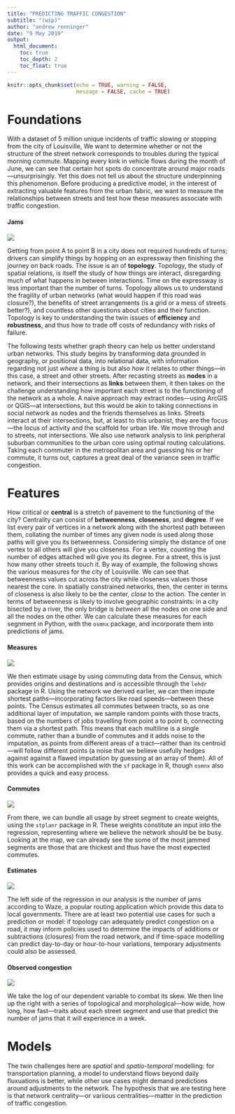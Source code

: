 ```yaml
---
title: "PREDICTING TRAFFIC CONGESTION"
subtitle: "(wip)"
author: "andrew renninger"
date: "9 May 2019"
output: 
  html_document:
    toc: true
    toc_depth: 2
    toc_float: true
---
```



```r

knitr::opts_chunk$set(echo = TRUE, warning = FALSE, 
                      message = FALSE, cache = TRUE)

```

# Foundations 

With a dataset of 5 million unique incidents of traffic slowing or stopping from the city of Louisville, We want to determine whether or not the structure of the street network corresponds to troubles during the typical morning commute. Mapping every kink in vehicle flows during the month of June, we can see that certain hot spots do concentrate around major roads—unsurprisingly. Yet this does not tell us about the structure underpinning this phenomenon. Before producing a predictive model, in the interest of extracting valuable features from the urban fabric, we want to measure the relationships between streets and test how these measures associate with traffic congestion.   

#### Jams
![](https://github.com/asrenninger/jams/raw/master/viz/jams.gif)

Getting from point A to point B in a city does not required hundreds of turns; drivers can simplify things by hopping on an expressway then finishing the journey on back roads. The issue is an of **topology**. Topology, the study of spatial relations, is itself the study of how things are interact, disregarding much of what happens in between interactions. Time on the expressway is less important than the number of turns. Topology allows us to understand the fragility of urban networks (what would happen if this road was closure?), the benefits of street arrangements (is a grid or a mess of streets better?), and countless other questions about cities and their function. Topology is key to understanding the twin issues of **efficiency** and **robustness**, and thus how to trade off costs of redundancy with risks of failure.

The following tests whether graph theory can help us better understand urban networks. This study begins by transforming data grounded in geography, or positional data, into relational data, with information regarding not just *where* a thing is but also *how* it relates to other things---in this case, a street and other streets. After recasting streets as **nodes** in a network, and their intersections as **links** between them, it then takes on the challenge understanding how important each street is to the functioning of the network as a whole. A naive approach may extract nodes---using ArcGIS or QGIS---at intersections, but this would be akin to taking connections in social network as nodes and the friends themselves as links. Streets interact at their intersections, but, at least to this urbanist, they are the focus---the locus of activity and the scaffold for urban life. We move through and to streets, not intersections. We also use network analysis to link peripheral suburban communities to the urban core using optimal routing calculations. Taking each commuter in the metropolitan area and guessing his or her commute, it turns out, captures a great deal of the variance seen in traffic congestion.   

# Features

How critical or **central** is a stretch of pavement to the functioning of the city? Centrality can consist of **betweenness**, **closeness**, and **degree**. If we list every pair of vertices in a network along with the shortest path between them, collating the number of times any given node is used along those paths will give you its betweenness. Considering simply the distance of one vertex to all others will give you closeness. For a vertex, counting the number of edges attached will give you its degree. For a street, this is just how many other streets touch it. By way of example, the following shows the various measures for the city of Louisville. We can see that betweenness values cut across the city while closeness values those nearest the core. In spatially constrained networks, then, the center in terms of closeness is also likely to be the center, *close* to the action. The center in terms of betweenness is likely to involve geographic constraints: in a city bisected by a river, the only bridge is *between* all the nodes on one side and all the nodes on the other. We can calculate these measures for each segnment in Python, with the `osmnx` package, and incorporate them into predictions of jams. 

#### Measures
![](https://github.com/asrenninger/jams/raw/master/viz/measures_white.png)

We then estimate usage by using commuting data from the Census, which provides origins and destinations and is accessible through the `lehdr` package in R. Using the network we derived earlier, we can then impute shortest paths---incorporating factors like road speeds---between these points. The Census estimates all commutes between tracts, so as one additional layer of imputation, we sample random points with those tracts, based on the numbers of jobs travelling from point a to point b, connecting them via a shortest path. This means that each multiline is a single commute, rather than a bundle of commutes and it adds noise to the imputation, as points from different areas of a tract---rather than its centroid---will follow different points (a noise that we believe usefully hedges against against a flawed imputation by guessing at an array of them). All of this work can be accomplished with the `sf` package in R, though `osmnx` also provides a quick and easy process. 

#### Commutes
![](https://github.com/asrenninger/jams/raw/master/viz/test.png)

From there, we can bundle all usage by street segment to create weights, using the `stplanr` package in R. These weights constitute an input into the regression, representing where we believe the network should be be busy. Looking at the map, we can already see the some of the most jammed segments are those that are thickest and thus have the most expected commutes. 

#### Estimates
![](https://github.com/asrenninger/jams/raw/master/viz/commutes.png)

The left side of the regression in our analysis is the number of jams according to Waze, a popular routing application which provide this data to local governments. There are at least two potential use cases for such a prediction or model: if topology can adequately predict congestion on a road, it may inform policies used to determine the impacts of additions or subtractions (closures) from the road network, and if time-space modelling can predict day-to-day or hour-to-hour variations, temporary adjustments could also be assessed.     

#### Observed congestion

![](https://github.com/asrenninger/jams/raw/master/viz/raw.png)

We take the log of our dependent variable to combat its skew. We then line up the right with a series of topological and morphological---how wide, how long, how fast---traits about each street segment and use that predict the number of jams that it will experience in a week. 

# Models

The twin challenges here are *spatial* and *spatio-temporal* modelling: for transportation planning, a model to understand flows beyond daily fluxuations is better, while other use cases might demand predictions around adjustments to the network. The hypothesis that we are testing here is that network centrality---or variious centralities---matter in the prediction of traffic congestion. 
